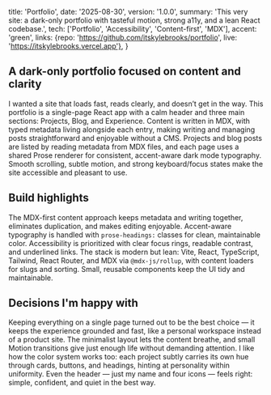   title: 'Portfolio',
  date: '2025-08-30',
  version: '1.0.0',
  summary: 'This very site: a dark-only portfolio with tasteful motion, strong a11y, and a lean React codebase.',
  tech: ['Portfolio', 'Accessibility', 'Content-first', 'MDX'],
  accent: 'green',
  links: {repo: 'https://github.com/itskylebrooks/portfolio', live: 'https://itskylebrooks.vercel.app'},
}

## A dark-only portfolio focused on content and clarity

I wanted a site that loads fast, reads clearly, and doesn’t get in the way. This portfolio is a single-page React app with a calm header and three main sections: Projects, Blog, and Experience. Content is written in MDX, with typed metadata living alongside each entry, making writing and managing posts straightforward and enjoyable without a CMS. Projects and blog posts are listed by reading metadata from MDX files, and each page uses a shared Prose renderer for consistent, accent-aware dark mode typography. Smooth scrolling, subtle motion, and strong keyboard/focus states make the site accessible and pleasant to use.

## Build highlights

The MDX-first content approach keeps metadata and writing together, eliminates duplication, and makes editing enjoyable. Accent-aware typography is handled with `prose-headings:` classes for clean, maintainable color. Accessibility is prioritized with clear focus rings, readable contrast, and underlined links. The stack is modern but lean: Vite, React, TypeScript, Tailwind, React Router, and MDX via `@mdx-js/rollup`, with content loaders for slugs and sorting. Small, reusable components keep the UI tidy and maintainable.

## Decisions I'm happy with

Keeping everything on a single page turned out to be the best choice — it keeps the experience grounded and fast, like a personal workspace instead of a product site. The minimalist layout lets the content breathe, and small Motion transitions give just enough life without demanding attention. I like how the color system works too: each project subtly carries its own hue through cards, buttons, and headings, hinting at personality within uniformity. Even the header — just my name and four icons — feels right: simple, confident, and quiet in the best way.